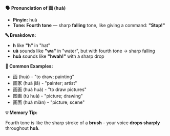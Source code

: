 **🗣️ Pronunciation of 画 (huà)**

- **Pinyin:** huà
- **Tone: Fourth tone** — sharp **falling** tone, like giving a command: **"Stop!"**

**🔤 Breakdown:**

- **h** like **"h"** in "hat"
- **uà** sounds like **"wa"** in "water", but with fourth tone → sharp falling
- **huà** sounds like **"hwah!"** with a sharp drop

**📝 Common Examples:**

- 画 (huà) - "to draw; painting"
- 画家 (huà jiā) - "painter; artist"
- 画画 (huà huà) - "to draw pictures"
- 图画 (tú huà) - "picture; drawing"
- 画面 (huà miàn) - "picture; scene"

**💡 Memory Tip:**

Fourth tone is like the sharp stroke of a **brush** - your voice **drops sharply** throughout
**huà**.
